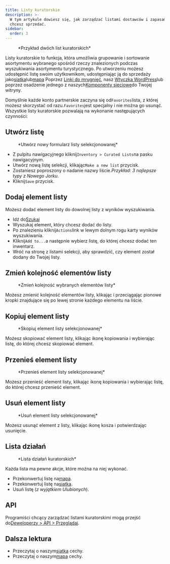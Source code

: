 ```yaml
---
title: Listy kuratorskie
description: >-
  W tym artykule dowiesz się, jak zarządzać listami dostawców i zapasami, które
  chcesz sprzedać.
sidebar:
  order: 3
---
```


<figure>
  <CloudinaryImage width="700" height="225" resize="scale" quality="best" alt="Listy selekcjonowane" src="academy/curated-lists" errorImage="noimage_opaque_nyrtl0.png" />

  <figcaption>*Przykład dwóch list kuratorskich*</figcaption>
</figure>


Listy kuratorskie to funkcja, która umożliwia grupowanie i sortowanie asortymentu wybranego spośród rzeczy znalezionych podczas wyszukiwania asortymentu turystycznego.
Po utworzeniu możesz udostępnić listę swoim użytkownikom, udostępniając ją do sprzedaży jako[siatka](/studio/grids)lub[mapa](/studio/maps) Poprzez [Linki do mrugnięć](/link-manager/wink-links), nasz [Wtyczka WordPress](/developers/wordpress/)lub poprzez osadzenie jednego z naszych[Komponenty sieciowe](/developers/web-components)do Twojej witryny.

Domyślnie każde konto partnerskie zaczyna się od`Favorites`lista, z której możesz skorzystać od razu.`Favorites`jest specjalny i nie można go usunąć.
Wszystkie listy kuratorskie pozwalają na wykonanie następujących czynności:

## Utwórz listę

<figure>
  <CloudinaryImage width="350" height="219" resize="scale" quality="best" alt="Utwórz listę selekcjonowaną" src="academy/create-curated-list" errorImage="noimage_opaque_nyrtl0.png" />

  <figcaption>*Utwórz nowy formularz listy selekcjonowanej*</figcaption>
</figure>


* Z pulpitu nawigacyjnego kliknij`Inventory > Curated Lists`na pasku nawigacyjnym.
* Utwórz nową listę selekcji, klikając`Make a new list` przycisk.
* Zostaniesz poproszony o nadanie nazwy liście.*Przykład: 3 najlepsze typy z Nowego Jorku*.
* Kliknij`Save` przycisk.

## Dodaj element listy

Możesz dodać element listy do dowolnej listy z wyników wyszukiwania.

* Idź do[Szukaj](/studio/search)
* Wyszukaj element, który chcesz dodać do listy.
* Po znalezieniu kliknij`Actions`link w lewym dolnym rogu karty wyników wyszukiwania.
* Kliknij`Add to...`a następnie wybierz listę, do której chcesz dodać ten inwentarz.
* Wróć na stronę z listami selekcji, aby sprawdzić, czy element został dodany do Twojej listy.

## Zmień kolejność elementów listy

<figure>
  <CloudinaryImage width="350" height="183" resize="scale" quality="best" alt="Zmień kolejność wybranych elementów listy" src="academy/reorder-curated-list" errorImage="noimage_opaque_nyrtl0.png" />

  <figcaption>*Zmień kolejność wybranych elementów listy*</figcaption>
</figure>


Możesz zmienić kolejność elementów listy, klikając i przeciągając pionowe kropki znajdujące się po lewej stronie każdego elementu na liście.

## Kopiuj element listy

<figure>
  <CloudinaryImage width="450" height="178" resize="scale" quality="best" alt="Kopiuj do elementu listy selekcjonowanej" src="academy/copy-to-curated-list" errorImage="noimage_opaque_nyrtl0.png" />

  <figcaption>*Skopiuj element listy selekcjonowanej*</figcaption>
</figure>


Możesz skopiować element listy, klikając ikonę kopiowania i wybierając listę, do której chcesz skopiować element.

## Przenieś element listy

<figure>
  <CloudinaryImage width="450" height="173" resize="scale" quality="best" alt="Przenieś element listy selekcjonowanej" src="academy/move-to-curated-list" errorImage="noimage_opaque_nyrtl0.png" />

  <figcaption>*Przenieś element listy selekcjonowanej*</figcaption>
</figure>


Możesz przenieść element listy, klikając ikonę kopiowania i wybierając listę, do której chcesz przenieść element.

## Usuń element listy

<figure>
  <CloudinaryImage width="350" height="216" resize="scale" quality="best" alt="Usuń element listy selekcjonowanej" src="academy/remove-curated-list-item" errorImage="noimage_opaque_nyrtl0.png" />

  <figcaption>*Usuń element listy selekcjonowanej*</figcaption>
</figure>


Możesz usunąć element z listy, klikając ikonę kosza i potwierdzając usunięcie.

## Lista działań

<figure>
  <CloudinaryImage width="350" height="183" resize="scale" quality="best" alt="Lista działań kuratorskich" src="academy/curated-list-actions" errorImage="noimage_opaque_nyrtl0.png" />

  <figcaption>*Lista działań kuratorskich*</figcaption>
</figure>


Każda lista ma pewne akcje, które można na niej wykonać.

* Przekonwertuj listę na[mapa](/studio/maps).
* Przekonwertuj listę na[siatka](/studio/grids).
* Usuń listę (*z wyjątkiem Ulubionych*).

## API

Programiści chcący zarządzać listami kuratorskimi mogą przejść do[Deweloperzy > API > Przeglądaj](/developers/apis/#browse-api).

## Dalsza lektura

* Przeczytaj o naszym[siatka](/studio/grids) cechy.
* Przeczytaj o naszym[mapa](/studio/maps) cechy.

